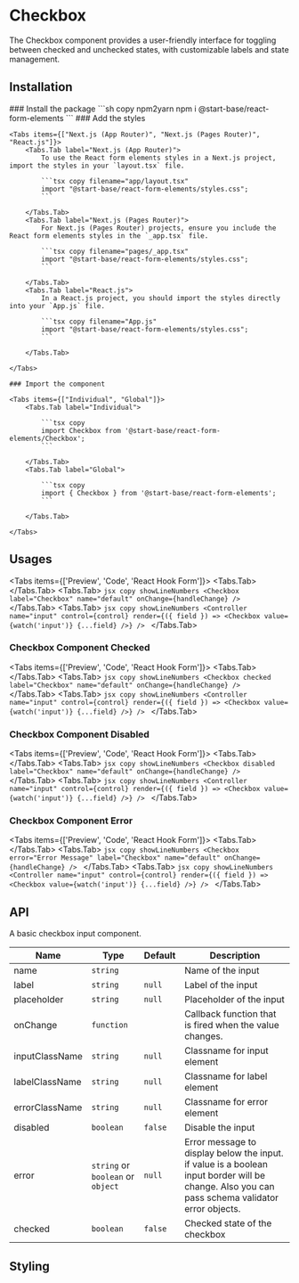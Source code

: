 
# Checkbox

The Checkbox component provides a user-friendly interface for toggling between checked and unchecked states, with customizable labels and state management.

## Installation

<Steps>
    ### Install the package
    ```sh copy npm2yarn
    npm i @start-base/react-form-elements
    ```
    ### Add the styles

    <Tabs items={["Next.js (App Router)", "Next.js (Pages Router)", "React.js"]}>
        <Tabs.Tab label="Next.js (App Router)">
            To use the React form elements styles in a Next.js project, import the styles in your `layout.tsx` file.

            ```tsx copy filename="app/layout.tsx"
            import "@start-base/react-form-elements/styles.css";
            ```

        </Tabs.Tab>
        <Tabs.Tab label="Next.js (Pages Router)">
            For Next.js (Pages Router) projects, ensure you include the React form elements styles in the `_app.tsx` file.

            ```tsx copy filename="pages/_app.tsx"
            import "@start-base/react-form-elements/styles.css";
            ```

        </Tabs.Tab>
        <Tabs.Tab label="React.js">
            In a React.js project, you should import the styles directly into your `App.js` file.

            ```tsx copy filename="App.js"
            import "@start-base/react-form-elements/styles.css";
            ```

        </Tabs.Tab>

    </Tabs>

    ### Import the component

    <Tabs items={["Individual", "Global"]}>
        <Tabs.Tab label="Individual">

            ```tsx copy
            import Checkbox from '@start-base/react-form-elements/Checkbox';
            ```

        </Tabs.Tab>
        <Tabs.Tab label="Global">

            ```tsx copy
            import { Checkbox } from '@start-base/react-form-elements';
            ```

        </Tabs.Tab>

    </Tabs>

</Steps>

## Usages

<Tabs items={['Preview', 'Code', 'React Hook Form']}>
  <Tabs.Tab>
    <Preview height="200px">
      <FormOnChange>
        <Checkbox label="Checkbox" name="e1" />
      </FormOnChange>
    </Preview>
  </Tabs.Tab>
  <Tabs.Tab>
    ```jsx copy showLineNumbers
    <Checkbox label="Checkbox" name="default" onChange={handleChange} />
    ```
  </Tabs.Tab>
  <Tabs.Tab>
    ```jsx copy showLineNumbers
    <Controller
      name="input"
      control={control}
      render={({ field }) => <Checkbox value={watch('input')} {...field} />}
    />
    ```
  </Tabs.Tab>
</Tabs>

### Checkbox Component Checked

<Tabs items={['Preview', 'Code', 'React Hook Form']}>
  <Tabs.Tab>
    <Preview height="200px">
      <FormOnChange>
        <Checkbox checked label="Checkbox" name="e2" />
      </FormOnChange>
    </Preview>
  </Tabs.Tab>
  <Tabs.Tab>
    ```jsx copy showLineNumbers
    <Checkbox checked label="Checkbox" name="default" onChange={handleChange} />
    ```
  </Tabs.Tab>
  <Tabs.Tab>
    ```jsx copy showLineNumbers
    <Controller
      name="input"
      control={control}
      render={({ field }) => <Checkbox value={watch('input')} {...field} />}
    />
    ```
  </Tabs.Tab>
</Tabs>

### Checkbox Component Disabled

<Tabs items={['Preview', 'Code', 'React Hook Form']}>
  <Tabs.Tab>
    <Preview height="200px">
      <FormOnChange>
        <Checkbox disabled label="Checkbox" name="e3" />
      </FormOnChange>
    </Preview>
  </Tabs.Tab>
  <Tabs.Tab>
    ```jsx copy showLineNumbers
    <Checkbox
      disabled
      label="Checkbox"
      name="default"
      onChange={handleChange}
    />
    ```
  </Tabs.Tab>
  <Tabs.Tab>
    ```jsx copy showLineNumbers
    <Controller
      name="input"
      control={control}
      render={({ field }) => <Checkbox value={watch('input')} {...field} />}
    />
    ```
  </Tabs.Tab>
</Tabs>

### Checkbox Component Error

<Tabs items={['Preview', 'Code', 'React Hook Form']}>
  <Tabs.Tab>
    <Preview height="200px">
      <FormOnChange>
        <Checkbox error="Error Message" label="Checkbox" name="e4" />
      </FormOnChange>
    </Preview>
  </Tabs.Tab>
  <Tabs.Tab>
    ```jsx copy showLineNumbers
    <Checkbox
      error="Error Message"
      label="Checkbox"
      name="default"
      onChange={handleChange}
    />
    ```
  </Tabs.Tab>
  <Tabs.Tab>
    ```jsx copy showLineNumbers
    <Controller
      name="input"
      control={control}
      render={({ field }) => <Checkbox value={watch('input')} {...field} />}
    />
    ```
  </Tabs.Tab>
</Tabs>

## API

A basic checkbox input component.

| Name           | Type                              | Default | Description                                                                                                                                    |
| -------------- | --------------------------------- | ------- | ---------------------------------------------------------------------------------------------------------------------------------------------- |
| name           | `string`                          |         | Name of the input                                                                                                                              |
| label          | `string`                          | `null`  | Label of the input                                                                                                                             |
| placeholder    | `string`                          | `null`  | Placeholder of the input                                                                                                                       |
| onChange       | `function`                        |         | Callback function that is fired when the value changes.                                                                                        |
| inputClassName | `string`                          | `null`  | Classname for input element                                                                                                                    |
| labelClassName | `string`                          | `null`  | Classname for label element                                                                                                                    |
| errorClassName | `string`                          | `null`  | Classname for error element                                                                                                                    |
| disabled       | `boolean`                         | `false` | Disable the input                                                                                                                              |
| error          | `string` or `boolean` or `object` | `null`  | Error message to display below the input. if value is a boolean input border will be change. Also you can pass schema validator error objects. |
| checked        | `boolean`                         | `false` | Checked state of the checkbox                                                                                                                  |

## Styling
